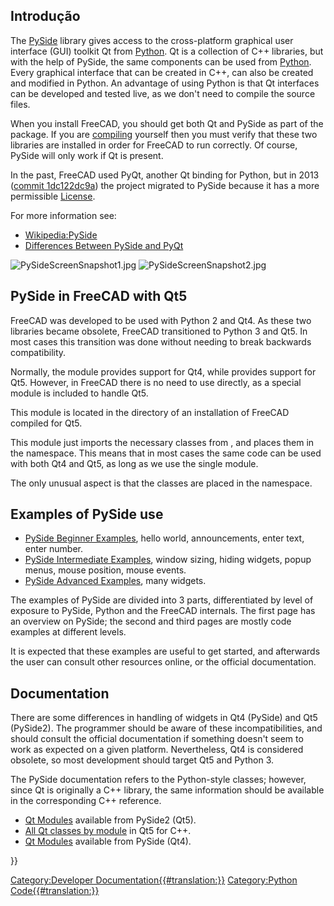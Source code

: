 <languages/>

{{Docnav
|[[Pivy|Pivy]]
|[[Interface_creation|Interface creation]]
}}

{{TOCright}}

<span id="Introduction"></span>
==Introdução==

The [[PySide|PySide]] library gives access to the cross-platform graphical user interface (GUI) toolkit Qt from [[Python|Python]]. Qt is a collection of C++ libraries, but with the help of PySide, the same components can be used from [[Python|Python]]. Every graphical interface that can be created in C++, can also be created and modified in Python. An advantage of using Python is that Qt interfaces can be developed and tested live, as we don't need to compile the source files.

When you install FreeCAD, you should get both Qt and PySide as part of the package. If you are [[Compiling|compiling]] yourself then you must verify that these two libraries are installed in order for FreeCAD to run correctly. Of course, PySide will only work if Qt is present.

In the past, FreeCAD used PyQt, another Qt binding for Python, but in 2013 ([https://github.com/FreeCAD/FreeCAD/commit/1dc122dc9a commit 1dc122dc9a]) the project migrated to PySide because it has a more permissible [[License|License]].

For more information see:
* [https://en.wikipedia.org/wiki/PySide Wikipedia:PySide]
* [https://wiki.qt.io/Differences_Between_PySide_and_PyQt Differences Between PySide and PyQt]

[[File:PySideScreenSnapshot1.jpg]] [[File:PySideScreenSnapshot2.jpg]]
{{Caption|Examples created with PySide. Left: a simple dialog. Right: a more complex dialog with graphs.}}

==PySide in FreeCAD with Qt5==

FreeCAD was developed to be used with Python 2 and Qt4. As these two libraries became obsolete, FreeCAD transitioned to Python 3 and Qt5. In most cases this transition was done without needing to break backwards compatibility.

Normally, the {{incode|PySide}} module provides support for Qt4, while {{incode|PySide2}} provides support for Qt5. However, in FreeCAD there is no need to use {{incode|PySide2}} directly, as a special {{incode|PySide}} module is included to handle Qt5.

This {{incode|PySide}} module is located in the {{incode|Ext/}} directory of an installation of FreeCAD compiled for Qt5.
{{Code|code=
/usr/share/freecad/Ext/PySide
}}

This module just imports the necessary classes from {{incode|PySide2}}, and places them in the {{incode|PySide}} namespace. This means that in most cases the same code can be used with both Qt4 and Qt5, as long as we use the single {{incode|PySide}} module.
{{Code|code=
PySide2.QtCore -> PySide.QtCore
PySide2.QtGui -> PySide.QtGui
PySide2.QtSvg -> PySide.QtSvg
PySide2.QtUiTools -> PySide.QtUiTools
}}

The only unusual aspect is that the {{incode|PySide2.QtWidgets}} classes are placed in the {{incode|PySide.QtGui}} namespace.
{{Code|code=
PySide2.QtWidgets.QCheckBox -> PySide.QtGui.QCheckBox
}}
{{Top}}
==Examples of PySide use==

* [[PySide_Beginner_Examples|PySide Beginner Examples]], hello world, announcements, enter text, enter number.
* [[PySide_Intermediate_Examples|PySide Intermediate Examples]], window sizing, hiding widgets, popup menus, mouse position, mouse events.
* [[PySide_Advanced_Examples|PySide Advanced Examples]], many widgets.

The examples of PySide are divided into 3 parts, differentiated by level of exposure to PySide, Python and the FreeCAD internals. The first page has an overview on PySide; the second and third pages are mostly code examples at different levels.

It is expected that these examples are useful to get started, and afterwards the user can consult other resources online, or the official documentation.
{{Top}}
==Documentation==

There are some differences in handling of widgets in Qt4 (PySide) and Qt5 (PySide2). The programmer should be aware of these incompatibilities, and should consult the official documentation if something doesn't seem to work as expected on a given platform. Nevertheless, Qt4 is considered obsolete, so most development should target Qt5 and Python 3.

The PySide documentation refers to the Python-style classes; however, since Qt is originally a C++ library, the same information should be available in the corresponding C++ reference.
* [https://doc.qt.io/qtforpython/modules.html Qt Modules] available from PySide2 (Qt5).
* [https://doc.qt.io/qt-5/modules-cpp.html All Qt classes by module] in Qt5 for C++.
* [https://deptinfo-ensip.univ-poitiers.fr/ENS/pyside-docs/index.html Qt Modules] available from PySide (Qt4).
{{Top}}

{{Docnav
|[[Pivy|Pivy]]
|[[Interface_creation|Interface creation]]
}}

{{Powerdocnavi{{#translation:}}}}
[[Category:Developer Documentation{{#translation:}}]]
[[Category:Python Code{{#translation:}}]]